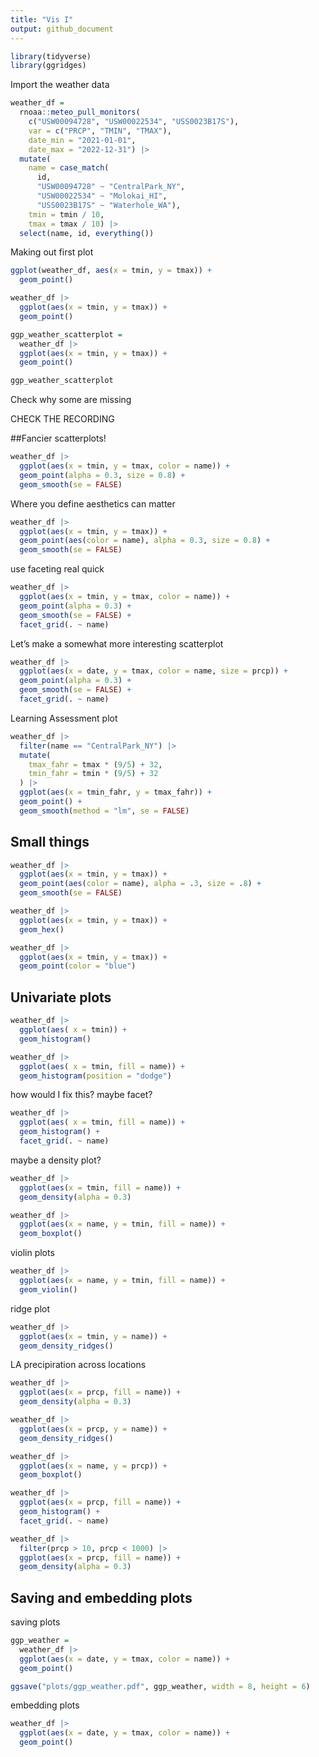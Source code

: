 ```yaml
---
title: "Vis I"
output: github_document
---
```


```r
library(tidyverse)
library(ggridges)
```

Import the weather data

```r
weather_df = 
  rnoaa::meteo_pull_monitors(
    c("USW00094728", "USW00022534", "USS0023B17S"),
    var = c("PRCP", "TMIN", "TMAX"), 
    date_min = "2021-01-01",
    date_max = "2022-12-31") |>
  mutate(
    name = case_match(
      id, 
      "USW00094728" ~ "CentralPark_NY", 
      "USW00022534" ~ "Molokai_HI",
      "USS0023B17S" ~ "Waterhole_WA"),
    tmin = tmin / 10,
    tmax = tmax / 10) |>
  select(name, id, everything())
```

Making out first plot 

```r
ggplot(weather_df, aes(x = tmin, y = tmax)) + 
  geom_point()
```

```r
weather_df |>
  ggplot(aes(x = tmin, y = tmax)) +
  geom_point()
```


```r
ggp_weather_scatterplot = 
  weather_df |>
  ggplot(aes(x = tmin, y = tmax)) + 
  geom_point()

ggp_weather_scatterplot
```

Check why some are missing 

CHECK THE RECORDING 

##Fancier scatterplots! 

```r
weather_df |>
  ggplot(aes(x = tmin, y = tmax, color = name)) + 
  geom_point(alpha = 0.3, size = 0.8) + 
  geom_smooth(se = FALSE)
```

Where you define aesthetics can matter

```r
weather_df |>
  ggplot(aes(x = tmin, y = tmax)) + 
  geom_point(aes(color = name), alpha = 0.3, size = 0.8) + 
  geom_smooth(se = FALSE)
```

use faceting real quick 

```r
weather_df |>
  ggplot(aes(x = tmin, y = tmax, color = name)) + 
  geom_point(alpha = 0.3) + 
  geom_smooth(se = FALSE) + 
  facet_grid(. ~ name)
```

Let's make a somewhat more interesting scatterplot 

```r
weather_df |>
  ggplot(aes(x = date, y = tmax, color = name, size = prcp)) +
  geom_point(alpha = 0.3) + 
  geom_smooth(se = FALSE) + 
  facet_grid(. ~ name)
```

Learning Assessment plot

```r
weather_df |> 
  filter(name == "CentralPark_NY") |>
  mutate(
    tmax_fahr = tmax * (9/5) + 32,
    tmin_fahr = tmin * (9/5) + 32
  ) |>
  ggplot(aes(x = tmin_fahr, y = tmax_fahr)) + 
  geom_point() + 
  geom_smooth(method = "lm", se = FALSE)
```


## Small things

```r
weather_df |>
  ggplot(aes(x = tmin, y = tmax)) + 
  geom_point(aes(color = name), alpha = .3, size = .8) +
  geom_smooth(se = FALSE)
```

```r
weather_df |>
  ggplot(aes(x = tmin, y = tmax)) + 
  geom_hex()
```

```r
weather_df |>
  ggplot(aes(x = tmin, y = tmax)) + 
  geom_point(color = "blue")
```

## Univariate plots 

```r
weather_df |>
  ggplot(aes( x = tmin)) + 
  geom_histogram()
```

```r
weather_df |>
  ggplot(aes( x = tmin, fill = name)) + 
  geom_histogram(position = "dodge")
```

how would I fix this? maybe facet? 

```r
weather_df |>
  ggplot(aes( x = tmin, fill = name)) + 
  geom_histogram() + 
  facet_grid(. ~ name)
```

maybe a density plot? 

```r
weather_df |>
  ggplot(aes(x = tmin, fill = name)) + 
  geom_density(alpha = 0.3)
```

```r
weather_df |>
  ggplot(aes(x = name, y = tmin, fill = name)) + 
  geom_boxplot()
```

violin plots 

```r
weather_df |> 
  ggplot(aes(x = name, y = tmin, fill = name)) + 
  geom_violin()
```

ridge plot 

```r
weather_df |> 
  ggplot(aes(x = tmin, y = name)) + 
  geom_density_ridges()
```

LA precipiration across locations 

```r
weather_df |> 
  ggplot(aes(x = prcp, fill = name)) + 
  geom_density(alpha = 0.3) 

weather_df |> 
  ggplot(aes(x = prcp, y = name)) + 
  geom_density_ridges() 

weather_df |> 
  ggplot(aes(x = name, y = prcp)) + 
  geom_boxplot()

weather_df |> 
  ggplot(aes(x = prcp, fill = name)) + 
  geom_histogram() + 
  facet_grid(. ~ name)
```

```r
weather_df |> 
  filter(prcp > 10, prcp < 1000) |>
  ggplot(aes(x = prcp, fill = name)) + 
  geom_density(alpha = 0.3) 
```



## Saving and embedding plots 

saving plots 

```r
ggp_weather = 
  weather_df |> 
  ggplot(aes(x = date, y = tmax, color = name)) + 
  geom_point()

ggsave("plots/ggp_weather.pdf", ggp_weather, width = 8, height = 6)

```

embedding plots 

```r
weather_df |> 
  ggplot(aes(x = date, y = tmax, color = name)) + 
  geom_point()

```


